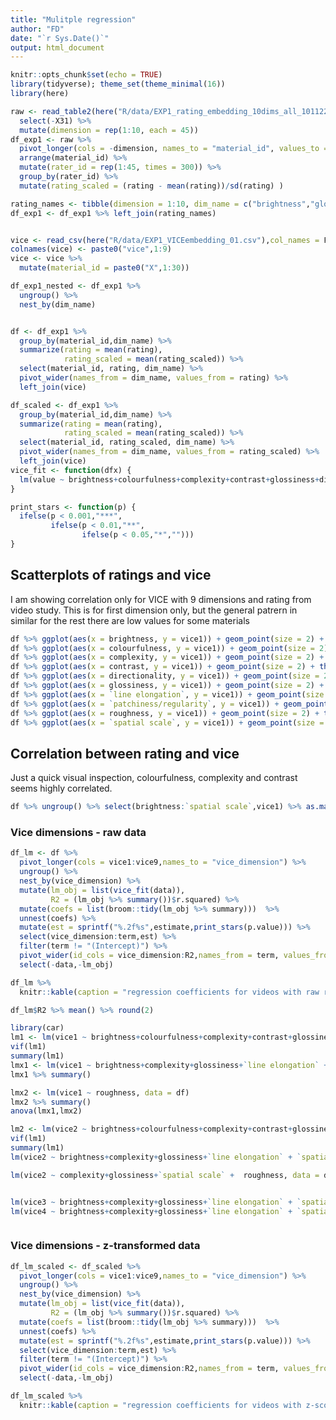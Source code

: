 ```yaml
---
title: "Mulitple regression"
author: "FD"
date: "`r Sys.Date()`"
output: html_document
---
```


```r
knitr::opts_chunk$set(echo = TRUE)
library(tidyverse); theme_set(theme_minimal(16))
library(here)

raw <- read_table2(here("R/data/EXP1_rating_embedding_10dims_all_101122.txt"), col_names = F) %>% 
  select(-X31) %>% 
  mutate(dimension = rep(1:10, each = 45)) 
df_exp1 <- raw %>% 
  pivot_longer(cols = -dimension, names_to = "material_id", values_to = "rating") %>% 
  arrange(material_id) %>% 
  mutate(rater_id = rep(1:45, times = 300)) %>% 
  group_by(rater_id) %>% 
  mutate(rating_scaled = (rating - mean(rating))/sd(rating) )

rating_names <- tibble(dimension = 1:10, dim_name = c("brightness","glossiness","colourfulness","directionality","complexity","contrast","roughness","patchiness/regularity","line elongation","spatial scale"))
df_exp1 <- df_exp1 %>% left_join(rating_names)


vice <- read_csv(here("R/data/EXP1_VICEembedding_01.csv"),col_names = F) 
colnames(vice) <- paste0("vice",1:9)
vice <- vice %>% 
  mutate(material_id = paste0("X",1:30))

df_exp1_nested <- df_exp1 %>% 
  ungroup() %>% 
  nest_by(dim_name)


df <- df_exp1 %>% 
  group_by(material_id,dim_name) %>% 
  summarize(rating = mean(rating),
            rating_scaled = mean(rating_scaled)) %>% 
  select(material_id, rating, dim_name) %>% 
  pivot_wider(names_from = dim_name, values_from = rating) %>% 
  left_join(vice)

df_scaled <- df_exp1 %>% 
  group_by(material_id,dim_name) %>% 
  summarize(rating = mean(rating),
            rating_scaled = mean(rating_scaled)) %>% 
  select(material_id, rating_scaled, dim_name) %>% 
  pivot_wider(names_from = dim_name, values_from = rating_scaled) %>% 
  left_join(vice)
vice_fit <- function(dfx) {
  lm(value ~ brightness+colourfulness+complexity+contrast+glossiness+directionality+`line elongation` + `patchiness/regularity` + `spatial scale` +  roughness, data = dfx)
}

print_stars <- function(p) {
  ifelse(p < 0.001,"***",
         ifelse(p < 0.01,"**",
                ifelse(p < 0.05,"*","")))
}
```

##  Scatterplots of ratings and vice
I am showing correlation only for VICE with 9 dimensions and rating from video study. This is for first dimension only, but the general patrern in similar for the rest there are low values for some materials 

```r

df %>% ggplot(aes(x = brightness, y = vice1)) + geom_point(size = 2) + theme(aspect.ratio = 1)
df %>% ggplot(aes(x = colourfulness, y = vice1)) + geom_point(size = 2) + theme(aspect.ratio = 1)
df %>% ggplot(aes(x = complexity, y = vice1)) + geom_point(size = 2) + theme(aspect.ratio = 1)
df %>% ggplot(aes(x = contrast, y = vice1)) + geom_point(size = 2) + theme(aspect.ratio = 1)
df %>% ggplot(aes(x = directionality, y = vice1)) + geom_point(size = 2) + theme(aspect.ratio = 1)
df %>% ggplot(aes(x = glossiness, y = vice1)) + geom_point(size = 2) + theme(aspect.ratio = 1)
df %>% ggplot(aes(x = `line elongation`, y = vice1)) + geom_point(size = 2) + theme(aspect.ratio = 1)
df %>% ggplot(aes(x = `patchiness/regularity`, y = vice1)) + geom_point(size = 2) + theme(aspect.ratio = 1)
df %>% ggplot(aes(x = roughness, y = vice1)) + geom_point(size = 2) + theme(aspect.ratio = 1)
df %>% ggplot(aes(x = `spatial scale`, y = vice1)) + geom_point(size = 2) + theme(aspect.ratio = 1)
```

## Correlation between rating and vice

Just a quick visual inspection, colourfulness, complexity and contrast seems highly correlated.

```r
df %>% ungroup() %>% select(brightness:`spatial scale`,vice1) %>% as.matrix() %>% pairs()
```

### Vice dimensions - raw data

```r

df_lm <- df %>% 
  pivot_longer(cols = vice1:vice9,names_to = "vice_dimension") %>% 
  ungroup() %>% 
  nest_by(vice_dimension) %>% 
  mutate(lm_obj = list(vice_fit(data)),
         R2 = (lm_obj %>% summary())$r.squared) %>% 
  mutate(coefs = list(broom::tidy(lm_obj %>% summary)))  %>% 
  unnest(coefs) %>% 
  mutate(est = sprintf("%.2f%s",estimate,print_stars(p.value))) %>% 
  select(vice_dimension:term,est) %>% 
  filter(term != "(Intercept)") %>% 
  pivot_wider(id_cols = vice_dimension:R2,names_from = term, values_from = est) %>% 
  select(-data,-lm_obj)

df_lm %>% 
  knitr::kable(caption = "regression coefficients for videos with raw rating values",digits = 2)

df_lm$R2 %>% mean() %>% round(2)
```

```r
library(car)
lm1 <- lm(vice1 ~ brightness+colourfulness+complexity+contrast+glossiness+directionality+`line elongation` + `patchiness/regularity` + `spatial scale` +  roughness, data = df)
vif(lm1)
summary(lm1)
lmx1 <- lm(vice1 ~ brightness+complexity+glossiness+`line elongation` + `spatial scale` +  roughness, data = df)
lmx1 %>% summary()

lmx2 <- lm(vice1 ~ roughness, data = df)
lmx2 %>% summary()
anova(lmx1,lmx2)

lm2 <- lm(vice2 ~ brightness+colourfulness+complexity+contrast+glossiness+directionality+`line elongation` + `patchiness/regularity` + `spatial scale` +  roughness, data = df)
vif(lm1)
summary(lm1)
lm(vice2 ~ brightness+complexity+glossiness+`line elongation` + `spatial scale` +  roughness, data = df) %>% summary()

lm(vice2 ~ complexity+glossiness+`spatial scale` +  roughness, data = df) %>% summary()


lm(vice3 ~ brightness+complexity+glossiness+`line elongation` + `spatial scale` +  roughness, data = df) %>% summary()
lm(vice4 ~ brightness+complexity+glossiness+`line elongation` + `spatial scale` +  roughness, data = df) %>% summary()



```

### Vice dimensions - z-transformed data

```r

df_lm_scaled <- df_scaled %>% 
  pivot_longer(cols = vice1:vice9,names_to = "vice_dimension") %>% 
  ungroup() %>% 
  nest_by(vice_dimension) %>% 
  mutate(lm_obj = list(vice_fit(data)),
         R2 = (lm_obj %>% summary())$r.squared) %>% 
  mutate(coefs = list(broom::tidy(lm_obj %>% summary)))  %>% 
  unnest(coefs) %>% 
  mutate(est = sprintf("%.2f%s",estimate,print_stars(p.value))) %>% 
  select(vice_dimension:term,est) %>% 
  filter(term != "(Intercept)") %>% 
  pivot_wider(id_cols = vice_dimension:R2,names_from = term, values_from = est) %>% 
  select(-data,-lm_obj)

df_lm_scaled %>% 
  knitr::kable(caption = "regression coefficients for videos with z-scored values",digits = 2)
```
